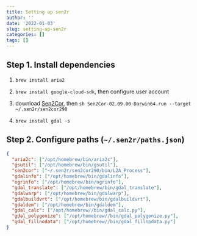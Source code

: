 ```yaml
---
title: Setting up sen2r
author: ''
date: '2022-01-03'
slug: setting-up-sen2r
categories: []
tags: []
---
```


## Step 1. Install dependencies

1. `brew install aria2`

2. `brew install google-cloud-sdk`, then configure user account

3. download [Sen2Cor](http://step.esa.int/main/snap-supported-plugins/sen2cor/), then `sh Sen2Cor-02.09.00-Darwin64.run --target ~/.sen2r/sen2cor290`

4. `brew install gdal -s`

## Step 2. Configure paths (`~/.sen2r/paths.json`)

```json
{
  "aria2c": ["/opt/homebrew/bin/aria2c"],
  "gsutil": ["/opt/homebrew/bin/gsutil"],
  "sen2cor": ["~/.sen2r/sen2cor290/bin/L2A_Process"],
  "gdalinfo": ["/opt/homebrew/bin/gdalinfo"],
  "ogrinfo": ["/opt/homebrew/bin/ogrinfo"],
  "gdal_translate": ["/opt/homebrew/bin/gdal_translate"],
  "gdalwarp": ["/opt/homebrew/bin/gdalwarp"],
  "gdalbuildvrt": ["/opt/homebrew/bin/gdalbuildvrt"],
  "gdaldem": ["/opt/homebrew/bin/gdaldem"],
  "gdal_calc": ["/opt/homebrew//bin/gdal_calc.py"],
  "gdal_polygonize": ["/opt/homebrew//bin/gdal_polygonize.py"],
  "gdal_fillnodata": ["/opt/homebrew//bin/gdal_fillnodata.py"]
}
```

